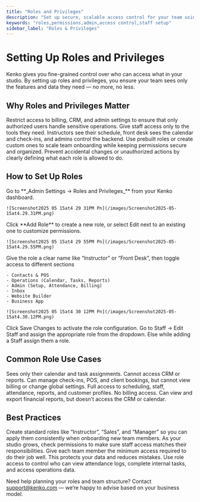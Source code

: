 ```yaml
---
title: "Roles and Privileges"
description: "Set up secure, scalable access control for your team using roles and privileges in Kenko."
keywords: "roles,permissions,admin,access control,staff setup"
sidebar_label: "Roles & Privileges"
---
```



# Setting Up Roles and Privileges

Kenko gives you fine-grained control over who can access what in your studio. By setting up roles and privileges, you ensure your team sees only the features and data they need — no more, no less.

## Why Roles and Privileges Matter

<AccordionGroup>
  <Accordion title="Protect Sensitive Information" icon="lock">
    Restrict access to billing, CRM, and admin settings to ensure that only authorized users handle sensitive operations.
  </Accordion>
  <Accordion title="Streamline Staff Workflows" icon="layer-group">
    Give staff access only to the tools they need. Instructors see their schedule, front desk sees the calendar and check-ins, and admins control the backend.
  </Accordion>
  <Accordion title="Support Team Growth" icon="users">
    Use prebuilt roles or create custom ones to scale team onboarding while keeping permissions secure and organized.
  </Accordion>
  <Accordion title="Avoid Operational Errors" icon="triangle-exclamation">
    Prevent accidental changes or unauthorized actions by clearly defining what each role is allowed to do.
  </Accordion>
</AccordionGroup>

## How to Set Up Roles

<Steps>
  <Step title="Navigate to Roles and Privileges">
    Go to **_Admin Settings → Roles and Privileges_** from your Kenko dashboard.

    ![Screenshot2025 05 15at4 29 31PM Pn](/images/Screenshot2025-05-15at4.29.31PM.png)
  </Step>
  <Step title="Create or Edit a Role">
    Click **Add Role** to create a new role, or select Edit next to an existing one to customize permissions.

    ![Screenshot2025 05 15at4 29 55PM Pn](/images/Screenshot2025-05-15at4.29.55PM.png)
  </Step>
  <Step title="Set Name and Permissions">
    Give the role a clear name like “Instructor” or “Front Desk”, then toggle access to different sections

    - Contacts & POS
    - Operations (Calendar, Tasks, Reports)
    - Admin (Setup, Attendance, Billing)
    - Inbox
    - Website Builder
    - Business App

    ![Screenshot2025 05 15at4 30 12PM Pn](/images/Screenshot2025-05-15at4.30.12PM.png)
  </Step>
  <Step title="Save Changes">
    Click Save Changes to activate the role configuration.
  </Step>
  <Step title="Assign to Staff">
    Go to Staff → Edit Staff and assign the appropriate role from the dropdown. Else while adding a Staff assign them a role.
  </Step>
</Steps>

## Common Role Use Cases

<CardGroup cols={2}>
  <Card title="Instructor" icon="user">
    Sees only their calendar and task assignments. Cannot access CRM or reports.
  </Card>
  <Card title="Receptionist" icon="badge-check">
    Can manage check-ins, POS, and client bookings, but cannot view billing or change global settings.
  </Card>
  <Card title="Studio Admin" icon="user">
    Full access to scheduling, staff, attendance, reports, and customer profiles. No billing access.
  </Card>
  <Card title="Finance Manager" icon="credit-card">
    Can view and export financial reports, but doesn’t access the CRM or calendar.
  </Card>
</CardGroup>

## Best Practices

<AccordionGroup>
  <Accordion title="Use Templates for Common Roles" icon="list">
    Create standard roles like “Instructor”, “Sales”, and “Manager” so you can apply them consistently when onboarding new team members.
  </Accordion>
  <Accordion title="Review Roles Every Quarter" icon="rotate">
    As your studio grows, check permissions to make sure staff access matches their responsibilities.
  </Accordion>
  <Accordion title="Don’t Over-Permission" icon="eye">
    Give each team member the minimum access required to do their job well. This protects your data and reduces mistakes.
  </Accordion>
  <Accordion title="Combine with Attendance & Tasks" icon="circle-check">
    Use role access to control who can view attendance logs, complete internal tasks, and access operations data.
  </Accordion>
</AccordionGroup>

Need help planning your roles and team structure? Contact [support@kenko.com](mailto:support@kenko.com) — we’re happy to advise based on your business model.